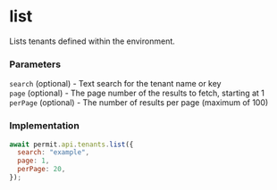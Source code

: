 # list

Lists tenants defined within the environment.

### Parameters
`search` (optional) - Text search for the tenant name or key<br/>
`page` (optional) - The page number of the results to fetch, starting at 1<br/>
`perPage` (optional) - The number of results per page (maximum of 100)<br/>

### Implementation

```js
await permit.api.tenants.list({
  search: "example",
  page: 1,
  perPage: 20,
});
```
